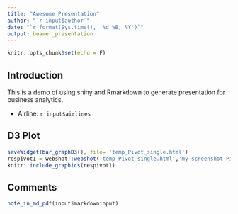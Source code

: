 ---
title: "Awesome Presentation"
author: "`r input$author`"
date: "`r format(Sys.time(), '%d %B, %Y')`"
output: beamer_presentation
---

```{r setup, include=FALSE}
knitr::opts_chunk$set(echo = F)
```

## Introduction

This is a demo of using shiny and Rmarkdown to generate presentation for business analytics.

* Airline: `r input$airlines`

## D3 Plot

```{r plot, out.width = "510px"}
saveWidget(bar_graphD3(), file= 'temp_Pivot_single.html')
respivot1 = webshot::webshot('temp_Pivot_single.html','my-screenshot-Pivot_single.png', zoom = 1.2)
knitr::include_graphics(respivot1)
```

## Comments

```{r note, warning = FALSE}
note_in_md_pdf(input$markdowninput)
```

